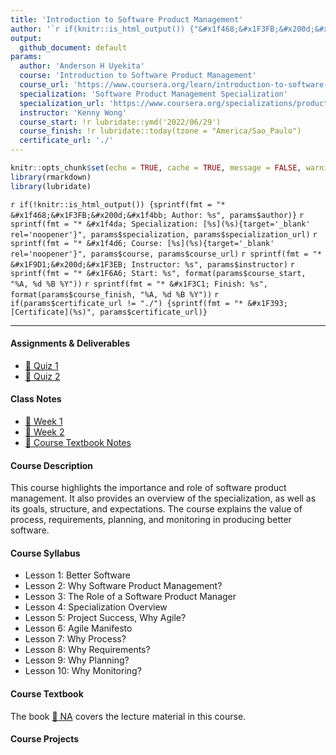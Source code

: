 ```yaml
---
title: 'Introduction to Software Product Management'
author: '`r if(knitr::is_html_output()) {"&#x1f468;&#x1F3FB;&#x200d;&#x1f4bb; Anderson H Uyekita"} else {NULL}`'
output:
  github_document: default
params:
  author: 'Anderson H Uyekita'
  course: 'Introduction to Software Product Management'
  course_url: 'https://www.coursera.org/learn/introduction-to-software-product-management'
  specialization: 'Software Product Management Specialization'
  specialization_url: 'https://www.coursera.org/specializations/product-management'
  instructor: 'Kenny Wong'
  course_start: !r lubridate::ymd('2022/06/29')
  course_finish: !r lubridate::today(tzone = "America/Sao_Paulo")
  certificate_url: './'
---
```


```r
knitr::opts_chunk$set(echo = TRUE, cache = TRUE, message = FALSE, warning = FALSE)
library(rmarkdown)
library(lubridate)
```

`r if(!knitr::is_html_output()) {sprintf(fmt = "* &#x1f468;&#x1F3FB;&#x200d;&#x1f4bb; Author: %s", params$author)}`
`r sprintf(fmt = "* &#x1f4da; Specialization: [%s](%s){target='_blank' rel='noopener'}", params$specialization, params$specialization_url)`
`r sprintf(fmt = "* &#x1f4d6; Course: [%s](%s){target='_blank' rel='noopener'}", params$course, params$course_url)`
    `r sprintf(fmt = "* &#x1F9D1;&#x200d;&#x1F3EB; Instructor: %s", params$instructor)`
    `r sprintf(fmt = "* &#x1F6A6; Start: %s", format(params$course_start, "%A, %d %B %Y"))`
    `r sprintf(fmt = "* &#x1F3C1; Finish: %s", format(params$course_finish, "%A, %d %B %Y"))`
`r if(params$certificate_url != "./") {sprintf(fmt = "* &#x1F393; [Certificate](%s)", params$certificate_url)}`

--------------------------------------------------------------------------------

#### Assignments & Deliverables

* [&#x1F4DD; Quiz 1](./Week 1/quiz-1_introduction-to-software-product-management.md)
* [&#x1F4DD; Quiz 2](./Week 2/quiz-2_introduction-to-software-product-management.md)

#### Class Notes

* [&#x1F4C6; Week 1](./Week 1)
* [&#x1F4C6; Week 2](./Week 2)
* [&#x1F4D1; Course Textbook Notes](./book)

#### Course Description

This course highlights the importance and role of software product management. It also provides an overview of the specialization, as well as its goals, structure, and expectations. The course explains the value of process, requirements, planning, and monitoring in producing better software.


#### Course Syllabus

* Lesson 1: Better Software
* Lesson 2: Why Software Product Management?
* Lesson 3: The Role of a Software Product Manager
* Lesson 4: Specialization Overview
* Lesson 5: Project Success, Why Agile?
* Lesson 6: Agile Manifesto
* Lesson 7: Why Process?
* Lesson 8: Why Requirements?
* Lesson 9: Why Planning?
* Lesson 10: Why Monitoring?

#### Course Textbook

The book [&#x1F4D4; NA](./book/na.pdf) covers the lecture material in this course.

#### Course Projects




